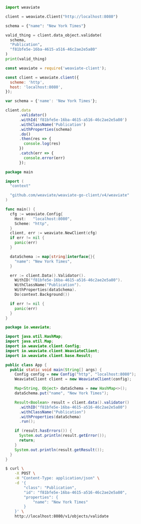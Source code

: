 
<Tabs groupId="languages">
<TabItem value="py" label="Python">

```python
import weaviate

client = weaviate.Client("http://localhost:8080")

schema = {"name": "New York Times"}

valid_thing = client.data_object.validate(
  schema,
  "Publication",
  "f81bfe5e-16ba-4615-a516-46c2ae2e5a80"
)
print(valid_thing)
```

</TabItem>
<TabItem value="js" label="JavaScript">

```js
const weaviate = require('weaviate-client');

const client = weaviate.client({
  scheme: 'http',
  host: 'localhost:8080',
});

var schema = {'name': 'New York Times'};

client.data
      .validator()
      .withId('f81bfe5e-16ba-4615-a516-46c2ae2e5a80')
      .withClassName('Publication')
      .withProperties(schema)
      .do()
      .then(res => {
        console.log(res)
      })
      .catch(err => {
        console.error(err)
      });
```

</TabItem>
<TabItem value="go" label="Go">

```go
package main

import (
  "context"

  "github.com/weaviate/weaviate-go-client/v4/weaviate"
)

func main() {
  cfg := weaviate.Config{
    Host:   "localhost:8080",
    Scheme: "http",
  }
  client, err := weaviate.NewClient(cfg)
  if err != nil {
    panic(err)
  }

  dataSchema := map[string]interface{}{
    "name": "New York Times",
  }

  err := client.Data().Validator().
    WithID("f81bfe5e-16ba-4615-a516-46c2ae2e5a80").
    WithClassName("Publication").
    WithProperties(dataSchema).
    Do(context.Background())

  if err != nil {
    panic(err)
  }
}
```

</TabItem>
<TabItem value="java" label="Java">

```java
package io.weaviate;

import java.util.HashMap;
import java.util.Map;
import io.weaviate.client.Config;
import io.weaviate.client.WeaviateClient;
import io.weaviate.client.base.Result;

public class App {
  public static void main(String[] args) {
    Config config = new Config("http", "localhost:8080");
    WeaviateClient client = new WeaviateClient(config);

    Map<String, Object> dataSchema = new HashMap<>();
    dataSchema.put("name", "New York Times");

    Result<Boolean> result = client.data().validator()
      .withID("f81bfe5e-16ba-4615-a516-46c2ae2e5a80")
      .withClassName("Publication")
      .withProperties(dataSchema)
      .run();

    if (result.hasErrors()) {
      System.out.println(result.getError());
      return;
    }
    System.out.println(result.getResult());
  }
}
```

</TabItem>
<TabItem value="curl" label="Curl">

```bash
$ curl \
    -X POST \
    -H "Content-Type: application/json" \
    -d '{
        "class": "Publication",
        "id": "f81bfe5e-16ba-4615-a516-46c2ae2e5a80",
        "properties": {
            "name": "New York Times"
        }
    }' \
    http://localhost:8080/v1/objects/validate
```

</TabItem>
</Tabs>
